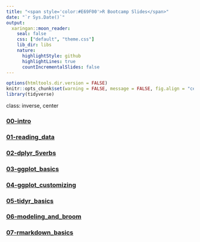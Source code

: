 ```yaml
---
title: "<span style='color:#E69F00'>R Bootcamp Slides</span>"
date: "`r Sys.Date()`"
output:
  xaringan::moon_reader:
    seal: false
    css: ["default", "theme.css"]
    lib_dir: libs
    nature:
      highlightStyle: github
      highlightLines: true
      countIncrementalSlides: false
---
```


```r
options(htmltools.dir.version = FALSE)
knitr::opts_chunk$set(warning = FALSE, message = FALSE, fig.align = "center", dpi = 320)
library(tidyverse)
```

class: inverse, center

### [00-intro](00-intro/intro.html)
### [01-reading_data](01-reading_data/reading_data.html)
### [02-dplyr_5verbs](02-dplyr_5verbs/dplyr_5verbs.html)
### [03-ggplot_basics](03-ggplot_basics/ggplot_basics.html)
### [04-ggplot_customizing](04-ggplot_customizing/ggplot_customizing.html)
### [05-tidyr_basics](05-tidyr_basics/tidyr_basics.html)
### [06-modeling_and_broom](06-modeling_and_broom/modeling_and_broom.html)
### [07-rmarkdown_basics](07-rmarkdown_basics/rmarkdown_basics.html)
